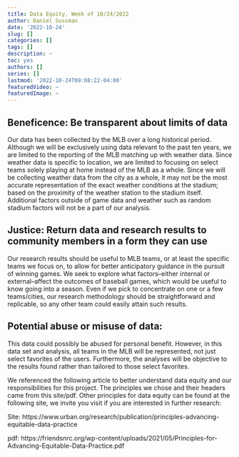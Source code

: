 ```yaml
---
title: Data Equity, Week of 10/24/2022
author: Daniel Sussman
date: '2022-10-24'
slug: []
categories: []
tags: []
description: ~
toc: yes
authors: []
series: []
lastmod: '2022-10-24T09:08:22-04:00'
featuredVideo: ~
featuredImage: ~
---
```



## Beneficence: Be transparent about limits of data

Our data has been collected by the MLB over a long historical period. Although we will be exclusively using data relevant to the past ten years, we are limited to the reporting of the MLB matching up with weather data. Since weather data is specific to location, we are limited to focusing on select teams solely playing at home instead of the MLB as a whole. Since we will be collecting weather data from the city as a whole, it may not be the most accurate representation of the exact weather conditions at the stadium; based on the proximity of the weather station to the stadium itself. Additional factors outside of game data and weather such as random stadium factors will not be a part of our analysis. 

## Justice: Return data and research results to community members in a form they can use

Our research results should be useful to MLB teams, or at least the specific teams we focus on, to allow for better anticipatory guidance in the pursuit of winning games. We seek to explore what factors--either internal or external--affect the outcomes of baseball games, which would be useful to know going into a season. Even if we pick to concentrate on one or a few teams/cities, our research methodology should be straightforward and replicable, so any other team could easily attain such results.

## Potential abuse or misuse of data:

This data could possibly be abused for personal benefit. However, in this data set and analysis, all teams in the MLB will be represented, not just select favorites of the users. Furthermore, the analyses will be objective to the results found rather than tailored to those select favorites. 

We referenced the following article to better understand data equity and our responsibilities for this project. The principles we chose and their headers came from this site/pdf. Other principles for data equity can be found at the following site, we invite you visit if you are interested in further research:

Site: https://www.urban.org/research/publication/principles-advancing-equitable-data-practice

pdf: https://friendsnrc.org/wp-content/uploads/2021/05/Principles-for-Advancing-Equitable-Data-Practice.pdf